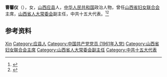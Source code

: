 '''曹馨仪'''（{{bd|1941年|10月|}}），女，[[山西|山西]][[应县|应县]]人，[[中华人民共和国|中华人民共和国]]政治人物，曾任[[山西省妇女联合会|山西省妇女联合会]]主席，[[山西省人大常委会|山西省人大常委会]]副主任，中共十五大代表。<ref>{{Cite book|title=中华人民共和国职官志|author=何虎生, 李耀东, 向常福主编|publisher=中国社会出版社|year=2003|isbn=9787800883934|location=北京|pages=}}</ref><ref>{{Cite book|title=山西年鉴 1998|author=梁志祥, 侯文正主编|publisher=方志出版社|year=1999|isbn=7-80122-431-0|location=北京|pages=}}</ref>

== 参考资料 ==
{{reflist}}

{{中国人物小作品}}

{{Authority control}}
{{DEFAULTSORT:Cao曹}}
[[Category:曹姓|Xin]]
[[Category:应县人|Category:应县人]]
[[Category:中国共产党党员_(1961年入党)|Category:中国共产党党员 (1961年入党)]]
[[Category:山西省妇女联合会主席|Category:山西省妇女联合会主席]]
[[Category:山西省人大常委会副主任|Category:山西省人大常委会副主任]]
[[Category:中共十五大代表|Category:中共十五大代表]]
